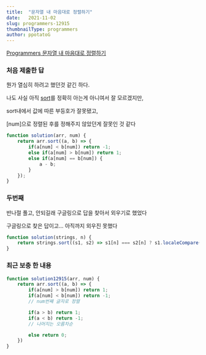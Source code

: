 ```yaml
---
title:  "문자열 내 마음대로 정렬하기"
date:   2021-11-02
slug: programmers-12915
thumbnailType: programmers
author: ppotatoG
---
```

[Programmers 문자열 내 마음대로 정렬하기](https://programmers.co.kr/learn/courses/30/lessons/12915?language=javascript)

### 처음 제출한 답

뭔가 열심히 하려고 했던것 같긴 하다.

나도 사실 아직 [sort](https://developer.mozilla.org/ko/docs/Web/JavaScript/Reference/Global_Objects/Array/sort)를 정확히 아는게 아니여서 잘 모르겠지만,

sort내에서 값에 따른 부등호가 잘못됐고,

[num]으로 정렬된 후를 정해주지 않았던게 잘못인 것 같다

```js
function solution(arr, num) {
    return arr.sort((a, b) => {
        if(a[num] < b[num]) return -1;
        else if(a[num] > b[num]) return 1;
        else if(a[num] == b[num]) {
            a - b;
        }
    });
}
```

### 두번째

반나절 풀고, 안되길래 구글링으로 답을 찾아서 외우기로 했었다

구글링으로 찾은 답이고... 아직까지 외우진 못했다

```js
function solution(strings, n) {
    return strings.sort((s1, s2) => s1[n] === s2[n] ? s1.localeCompare(s2) : s1[n].localeCompare(s2[n]));
}
```

### 최근 보충 한 내용

```js
function solution12915(arr, num) {
    return arr.sort((a, b) => {
        if(a[num] > b[num]) return 1;
        if(a[num] < b[num]) return -1;
        // num번째 글자로 정렬

        if(a > b) return 1;
        if(a < b) return -1;
        // 나머지는 오름차순

        else return 0;
    })
}
```
